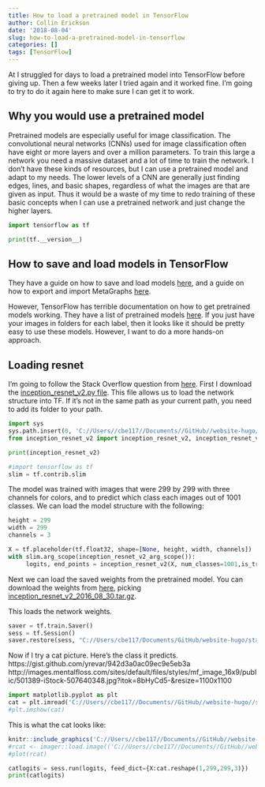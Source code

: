 ```yaml
---
title: How to load a pretrained model in TensorFlow
author: Collin Erickson
date: '2018-08-04'
slug: how-to-load-a-pretrained-model-in-tensorflow
categories: []
tags: [TensorFlow]
---
```


At I struggled for days to load a pretrained model into
TensorFlow before giving up.
Then a few weeks later I tried again and it worked fine.
I'm going to try to do it again here to make sure
I can get it to work.

## Why you would use a pretrained model

Pretrained models are especially useful for image classification.
The convolutional neural networks (CNNs) used for image classification
often have eight or more layers and over a million parameters.
To train this large a network you need a massive dataset
and a lot of time to train the network.
I don't have these kinds of resources,
but I can use a pretrained model and adapt to my needs.
The lower levels of a CNN are generally just finding
edges, lines, and basic shapes, regardless of what the
images are that are given as input.
Thus it would be a waste of my time to redo training of
these basic concepts when I can use a pretrained network
and just change the higher layers.

```python
import tensorflow as tf
```

```python
print(tf.__version__)
```

## How to save and load models in TensorFlow

They have a guide on how to save and load models
[here](https://www.tensorflow.org/guide/saved_model),
and a guide on how to export and import MetaGraphs
[here](https://www.tensorflow.org/api_guides/python/meta_graph).


However, TensorFlow has terrible documentation on how to get
pretrained models working.
They have a list of pretrained models
[here](https://github.com/tensorflow/models/tree/master/research/slim).
If you just have your images in folders for each label,
then it looks like it should be pretty easy to use these models.
However, I want to do a more hands-on approach.


## Loading resnet

I'm going to follow the Stack Overflow question from
[here](https://stackoverflow.com/questions/39969751/how-to-load-pre-trained-tensorflow-model-named-inception-by-google/43677411).
First I download the 
[inception_resnet_v2.py file](https://github.com/tensorflow/models/blob/master/research/slim/nets/inception_resnet_v2.py).
This file allows us to load the network structure into TF.
If it's not in the same path as your current path,
you need to add its folder to your path.

```python
import sys
sys.path.insert(0, 'C://Users//cbe117//Documents//GitHub//website-hugo//static//post//2018-08-04-how-to-load-a-pretrained-model-in-tensorflow')
from inception_resnet_v2 import inception_resnet_v2, inception_resnet_v2_arg_scope
```


```python
print(inception_resnet_v2)
```

```python
#import tensorflow as tf
slim = tf.contrib.slim
```


The model was trained with images that were 299 by 299
with three channels for colors, and to predict which class each
images out of 1001 classes.
We can load the model structure with the following:

```python
height = 299
width = 299
channels = 3

X = tf.placeholder(tf.float32, shape=[None, height, width, channels])
with slim.arg_scope(inception_resnet_v2_arg_scope()):
     logits, end_points = inception_resnet_v2(X, num_classes=1001,is_training=False)
```


Next we can load the saved weights from the pretrained model.
You can download the weights from 
[here](https://github.com/tensorflow/models/tree/master/research/slim),
picking [inception_resnet_v2_2016_08_30.tar.gz](http://download.tensorflow.org/models/inception_resnet_v2_2016_08_30.tar.gz).

This loads the network weights.

```python
saver = tf.train.Saver()
sess = tf.Session()
saver.restore(sess, "C://Users/cbe117/Documents/GitHub/website-hugo/static/post/2018-08-04-how-to-load-a-pretrained-model-in-tensorflow/inception_resnet_v2_2016_08_30.ckpt")
```


Now if I try a cat picture.
Here's the class it predicts.
https://gist.github.com/yrevar/942d3a0ac09ec9e5eb3a
http://images.mentalfloss.com/sites/default/files/styles/mf_image_16x9/public/501389-iStock-507640348.jpg?itok=8bHyCd5-&resize=1100x1100
```python
import matplotlib.pyplot as plt
cat = plt.imread('C://Users//cbe117//Documents//GitHub//website-hugo//static//post//2018-08-04-how-to-load-a-pretrained-model-in-tensorflow//cat299.jpg')
#plt.imshow(cat)
```

This is what the cat looks like:

```r
knitr::include_graphics('C://Users//cbe117//Documents//GitHub//website-hugo//static//post//2018-08-04-how-to-load-a-pretrained-model-in-tensorflow//cat299.jpg')
#rcat <- imager::load.image(('C://Users//cbe117//Documents//GitHub//website-hugo//static//post//2018-08-04-how-to-load-a-pretrained-model-in-tensorflow//cat.jpg'))
#plot(rcat)
```

<!-- ```{python} -->
<!-- #import cv2 -->
<!-- #cat2 = cv2.imread('C://Users//cbe117//Documents//GitHub//website-hugo//static//post//2018-08-04-how-to-load-a-pretrained-model-in-tensorflow//cat.jpg') -->
<!-- #cv2.imshow(cat2) -->
<!-- ``` -->


<!-- The input must be 299 by 299: -->

<!-- ```{python} -->
<!-- cat299 = cat[500:800, 200:500] -->
<!-- ``` -->

```python
catlogits = sess.run(logits, feed_dict={X:cat.reshape(1,299,299,3)})
print(catlogits)
```



